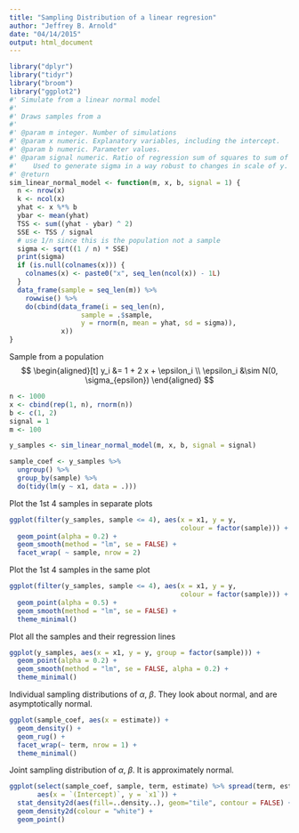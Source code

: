 ```yaml
---
title: "Sampling Distribution of a linear regresion"
author: "Jeffrey B. Arnold"
date: "04/14/2015"
output: html_document
---
```


```r
library("dplyr")
library("tidyr")
library("broom")
library("ggplot2")
#' Simulate from a linear normal model
#'
#' Draws samples from a 
#' 
#' @param m integer. Number of simulations
#' @param x numeric. Explanatory variables, including the intercept.
#' @param b numeric. Parameter values.
#' @param signal numeric. Ratio of regression sum of squares to sum of squared errors.
#'    Used to generate sigma in a way robust to changes in scale of y.
#' @return 
sim_linear_normal_model <- function(m, x, b, signal = 1) {
  n <- nrow(x)
  k <- ncol(x)
  yhat <- x %*% b
  ybar <- mean(yhat)
  TSS <- sum((yhat - ybar) ^ 2)
  SSE <- TSS / signal
  # use 1/n since this is the population not a sample
  sigma <- sqrt((1 / n) * SSE)
  print(sigma)
  if (is.null(colnames(x))) {
    colnames(x) <- paste0("x", seq_len(ncol(x)) - 1L)
  }
  data_frame(sample = seq_len(m)) %>%
    rowwise() %>%
    do(cbind(data_frame(i = seq_len(n),
                  sample = .$sample,
                  y = rnorm(n, mean = yhat, sd = sigma)),
             x))
}
```

Sample from a population 
$$
\begin{aligned}[t]
y_i &= 1 + 2 x + \epsilon_i \\
\epsilon_i &\sim N(0, \sigma_{epsilon})
\end{aligned}
$$
```r
n <- 1000
x <- cbind(rep(1, n), rnorm(n))
b <- c(1, 2)
signal = 1
m <- 100

y_samples <- sim_linear_normal_model(m, x, b, signal = signal)

sample_coef <- y_samples %>%
  ungroup() %>%
  group_by(sample) %>%
  do(tidy(lm(y ~ x1, data = .)))
```


Plot the 1st 4 samples in separate plots
```r
ggplot(filter(y_samples, sample <= 4), aes(x = x1, y = y,
                                           colour = factor(sample))) +
  geom_point(alpha = 0.2) +
  geom_smooth(method = "lm", se = FALSE) +
  facet_wrap( ~ sample, nrow = 2)
```


Plot the 1st 4 samples in the same plot
```r
ggplot(filter(y_samples, sample <= 4), aes(x = x1, y = y,
                                           colour = factor(sample))) +
  geom_point(alpha = 0.5) +
  geom_smooth(method = "lm", se = FALSE) +
  theme_minimal()
```

Plot all the samples and their regression lines
```r
ggplot(y_samples, aes(x = x1, y = y, group = factor(sample))) +
  geom_point(alpha = 0.2) +
  geom_smooth(method = "lm", se = FALSE, alpha = 0.2) +
  theme_minimal()
```

Individual sampling distributions of $\alpha$, $\beta$.
They look about normal, and are asymptotically normal.
```r
ggplot(sample_coef, aes(x = estimate)) +
  geom_density() +
  geom_rug() +
  facet_wrap(~ term, nrow = 1) +
  theme_minimal()
```

Joint sampling distribution of $\alpha$, $\beta$. It is approximately normal.
```r
ggplot(select(sample_coef, sample, term, estimate) %>% spread(term, estimate),
       aes(x = `(Intercept)`, y = `x1`)) +
  stat_density2d(aes(fill=..density..), geom="tile", contour = FALSE) +
  geom_density2d(colour = "white") +
  geom_point()

```
